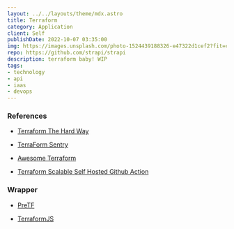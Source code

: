 ```yaml
---
layout: ../../layouts/theme/mdx.astro
title: Terraform
category: Application
client: Self
publishDate: 2022-10-07 03:35:00
img: https://images.unsplash.com/photo-1524439188326-e47322d1cef2?fit=crop&w=1400&h=700&q=75
repo: https://github.com/strapi/strapi
description: terraform baby! WIP
tags:
- technology
- api
- iaas
- devops
---
```


### References

- [Terraform The Hard Way](https://github.com/AdminTurnedDevOps/Terraform-The-Hard-Way)

- [TerraForm Sentry](https://github.com/jianyuan/terraform-provider-sentry)

- [Awesome Terraform](https://github.com/shuaibiyy/awesome-terraform)

- [Terraform Scalable Self Hosted Github Action](https://github.com/philips-labs/terraform-aws-github-runner)

### Wrapper

- [PreTF](https://github.com/raymondbutcher/pretf)

- [TerraformJS](https://github.com/mdawar/terraformjs)
